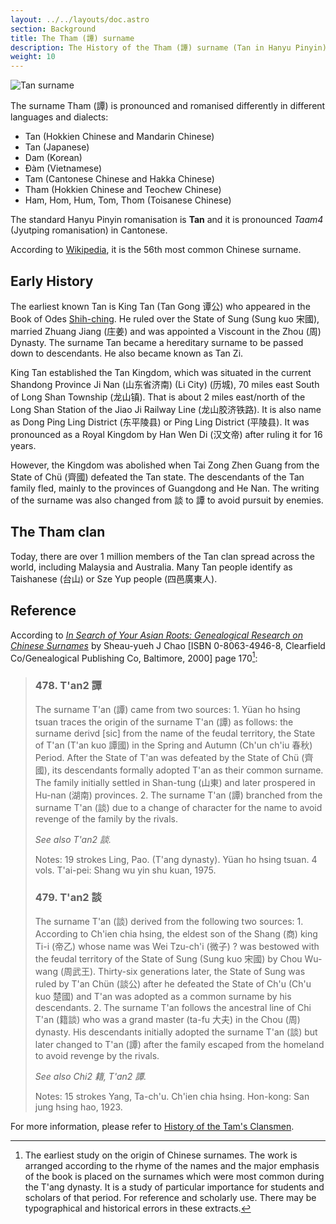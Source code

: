 ```yaml
---
layout: ../../layouts/doc.astro
section: Background
title: The Tham (譚) surname
description: The History of the Tham (譚) surname (Tan in Hanyu Pinyin)
weight: 10
---
```



![Tan surname](/images/about/Tan_name.png)

The surname Tham (譚) is pronounced and romanised differently in different languages and dialects:

- Tan (Hokkien Chinese and Mandarin Chinese)
- Tan (Japanese)
- Dam (Korean)
- Đàm (Vietnamese)
- Tam (Cantonese Chinese and Hakka Chinese)
- Tham (Hokkien Chinese and Teochew Chinese)
- Ham, Hom, Hum, Tom, Thom (Toisanese Chinese)

The standard Hanyu Pinyin romanisation is **Tan** and it is pronounced *Taam4* (Jyutping romanisation) in Cantonese.

According to [Wikipedia](https://en.wikipedia.org/wiki/Tan_(surname)), it is the 56th most common Chinese surname.

## Early History

The earliest known Tan is King Tan (Tan Gong 谭公) who appeared in the Book of Odes [Shih-ching](https://en.wikipedia.org/wiki/Classic_of_Poetry). He ruled over the State of Sung (Sung kuo 宋國), married Zhuang Jiang (庄姜) and was appointed a Viscount in the Zhou (周) Dynasty. The surname Tan became a hereditary surname to be passed down to descendants. He also became known as Tan Zi.

King Tan established the Tan Kingdom, which was situated in the current Shandong Province Ji Nan (山东省济南) (Li City) (历城), 70 miles east South of Long Shan Township (龙山镇). That is about 2 miles east/north of the Long Shan Station of the Jiao Ji Railway Line (龙山胶济铁路). It is also name as Dong Ping Ling District (东平陵县) or Ping Ling District (平陵县). It was pronounced as a Royal Kingdom by Han Wen Di (汉文帝) after ruling it for 16 years.

<Map loc={[36.668333,116.997222]} zoom={10} />

However, the Kingdom was abolished when Tai Zong Zhen Guang from the State of Chü (齊國) defeated the Tan state. The descendants of the Tan family fled, mainly to the provinces of Guangdong and He Nan. The writing of the surname was also changed from 談 to 譚 to avoid pursuit by enemies.

## The Tham clan

Today, there are over 1 million members of the Tan clan spread across the world, including Malaysia and Australia. Many Tan people identify as Taishanese (台山) or Sze Yup people (四邑廣東人).

## Reference

According to [*In Search of Your Asian Roots: Genealogical Research on Chinese Surnames*](https://books.google.com/books?id=t26Iv0Octa0C) by Sheau-yueh J Chao [ISBN 0-8063-4946-8, Clearfield Co/Genealogical Publishing Co, Baltimore, 2000] page 170[^1]:

> ### 478. T'an2 譚
>
>The surname T'an (譚) came from two sources: 1. Yüan ho hsing tsuan traces the origin of the surname T'an (譚) as follows: the surname derivd [sic] from the name of the feudal territory, the State of T'an (T'an kuo 譚國) in the Spring and Autumn (Ch'un ch'iu 春秋) Period. After the State of T'an was defeated by the State of Chü (齊國), its descendants formally adopted T'an as their common surname. The family initially settled in Shan-tung (山東) and later prospered in Hu-nan (湖南) provinces. 2. The surname T'an (譚) branched from the surname T'an (談) due to a change of character for the name to avoid revenge of the family by the rivals.
>
>*See also T'an2 談.*
>
>Notes:
>19 strokes
>Ling, Pao. (T'ang dynasty). Yüan ho hsing tsuan. 4 vols. T'ai-pei: Shang wu yin shu kuan, 1975.
>
> ### 479. T'an2 談
>
>The surname T'an (談) derived from the following two sources: 1. According to Ch'ien chia hsing, the eldest son of the Shang (商) king Ti-i (帝乙) whose name was Wei Tzu-ch'i (微子) ? was bestowed with the feudal territory of the State of Sung (Sung kuo 宋國) by Chou Wu-wang (周武王). Thirty-six generations later, the State of Sung was ruled by T'an Chün (談公) after he defeated the State of Ch'u (Ch'u kuo 楚國) and T'an was adopted as a common surname by his descendants. 2. The surname T'an follows the ancestral line of Chi T'an (籍談) who was a grand master (ta-fu 大夫) in the Chou (周) dynasty. His descendants initially adopted the surname T'an (談) but later changed to T'an (譚) after the family escaped from the homeland to avoid revenge by the rivals.
>
>*See also Chi2 籍, T'an2 譚.*
>
>Notes:
>15 strokes
>Yang, Ta-ch'u. Ch'ien chia hsing. Hon-kong: San jung hsing hao, 1923.

[^1]: The earliest study on the origin of Chinese surnames. The work is arranged according to the rhyme of the names and the major emphasis of the book is placed on the surnames which were most common during the T'ang dynasty. It is a study of particular importance for students and scholars of that period. For reference and scholarly use. There may be typographical and historical errors in these extracts.

For more information, please refer to [History of the Tam's Clansmen](http://tamhistory.blogspot.com/).
